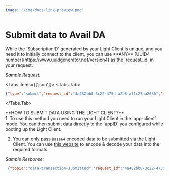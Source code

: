```yaml
---
image: '/img/docs-link-preview.png'
---
```



# Submit data to Avail DA
<Callout type="info">
While the `SubscriptionID` generated by your Light Client is unique, and you need it to initially connect to the client,
you can use **ANY** [UUID4 number](https://www.uuidgenerator.net/version4)
as the `request_id` in your request.
</Callout>

*Sample Request:*

<Tabs items={['json']}>
<Tabs.Tab>
```json
{"type":"submit","request_id":"4a482bb0-3c22-475d-a2b8-af1c27aa2636","message":{"data":"dGVzdAo="}}
```
</Tabs.Tab>
</Tabs>

<Callout type="info">
**HOW TO SUBMIT DATA USING THE LIGHT CLIENT?**<br/>
1. To use this method you need to run your Light Client in the `app-client` mode.
You can then submit data directly to the `appID` you configured while booting up the Light Client.

2. You can only pass `Base64` encoded data to be submitted via the Light Client.
You can use [this website](https://www.base64encode.org/) to encode & decode your data into the required formats.
</Callout>

*Sample Response:*
```json
 {"topic":"data-transaction-submitted","request_id":"4a482bb0-3c22-475d-a2b8-af1c27aa2636","message":{"block_number":597725,"block_hash":"0x84803b93bf96aea90fae8fcb21cae70d310783ae8e9c4f4e1d696cec2791c0e3","hash":"0x290efdc7856fd29ec406c610f79aaa3c8079c11f8338093efad739b454bef0ac","index":1}}
```